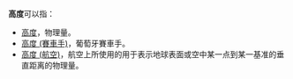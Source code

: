 '''高度'''可以指：
* [[高度|高度]]，物理量。
* [[高度_(賽車手)|高度 (賽車手)]]，葡萄牙賽車手。
* [[高度_(航空)|高度 (航空)]]，航空上所使用的用于表示地球表面或空中某一点到某一基准的垂直距离的物理量。

{{disambig|cat=二字消歧義}}